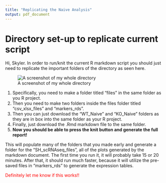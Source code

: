 ```yaml
---
title: "Replicating the Naive Analysis"
output: pdf_document
---
```


# Directory set-up to replicate current script

Hi, Skyler. In order to run/knit the current R markdown script you should
just need to replicate the important folders of the directory as seen here. 

![A screenshot of my whole directory](/media/StallingsLab/scRNAseq/tutorial/directory.png)

1. Specifically, you need to make a folder titled "files" in the same folder as you R project.
1. Then you need to make two folders inside the files folder titled "csv_xlsx_files"
and "markers_rds".
1. Then you can just download the "WT_Naive" and "KO_Naive" folders as they are in box into the same folder as your R project.
1. Finally, just download the .Rmd markdown file to the same folder. 
1. **Now you should be able to press the knit button and generate the full report!**

This will populate many of the folders that you made early and generate a folder for
the "SH_scRNAseq_files", all of the plots generated by the markdown document.
The first time you run it, it will probably take 15 or 20 minutes. 
After that, it should run much faster, because it will utilize the 
pre-saved files in "markers_rds" to generate the expression tables.

<p style="color:red">Definitely let me know if this works!!</p> 
